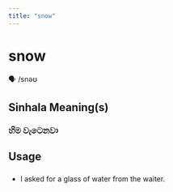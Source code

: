 ```yaml
---
title: "snow"
---
```


# snow

🗣️ /snəʊ

## Sinhala Meaning(s)

### හිම වැටෙනවා

## Usage

### 

- I asked for a glass of water from the waiter.

